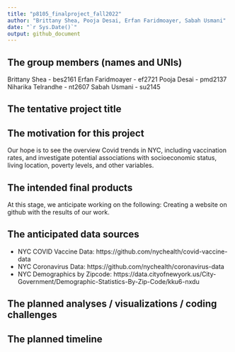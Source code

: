 ```yaml
---
title: "p8105_finalproject_fall2022"
author: "Brittany Shea, Pooja Desai, Erfan Faridmoayer, Sabah Usmani"
date: "`r Sys.Date()`"
output: github_document
---
```


## The group members (names and UNIs)
Brittany Shea - bes2161
Erfan Faridmoayer - ef2721
Pooja Desai - pmd2137
Niharika Telrandhe - nt2607
Sabah Usmani - su2145
 
## The tentative project title
 
 
## The motivation for this project
Our hope is to see the overview Covid trends in NYC, including vaccination rates, and investigate potential associations with socioeconomic status, living location, poverty levels, and other variables.
 
## The intended final products
At this stage, we anticipate working on the following:
Creating a website on github with the results of our work. 
 
## The anticipated data sources
 -  NYC COVID Vaccine Data:  https://github.com/nychealth/covid-vaccine-data 
 - NYC Coronavirus Data: https://github.com/nychealth/coronavirus-data 
 - NYC Demographics by Zipcode: https://data.cityofnewyork.us/City-Government/Demographic-Statistics-By-Zip-Code/kku6-nxdu 
 
## The planned analyses / visualizations / coding challenges
 
## The planned timeline



